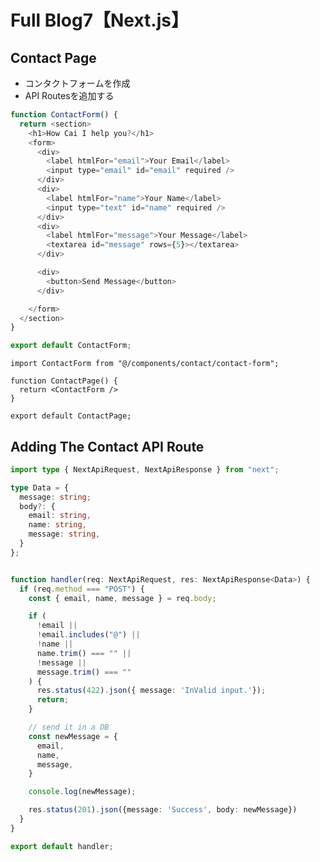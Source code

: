 # Full Blog7【Next.js】

## Contact Page
- コンタクトフォームを作成
- API Routesを追加する
```js filename="components/contact/contact-form.tsx"
function ContactForm() {
  return <section>
    <h1>How Cai I help you?</h1>
    <form>
      <div>
        <label htmlFor="email">Your Email</label>
        <input type="email" id="email" required />
      </div>
      <div>
        <label htmlFor="name">Your Name</label>
        <input type="text" id="name" required />
      </div>
      <div>
        <label htmlFor="message">Your Message</label>
        <textarea id="message" rows={5}></textarea>
      </div>

      <div>
        <button>Send Message</button>
      </div>

    </form>
  </section>
}

export default ContactForm;
```

```tsx filename="pages/contact/index.tsx"
import ContactForm from "@/components/contact/contact-form";

function ContactPage() {
  return <ContactForm />
}

export default ContactPage;
```

## Adding The Contact API Route
```ts filename="pages/api/contact.ts"
import type { NextApiRequest, NextApiResponse } from "next";

type Data = {
  message: string;
  body?: {
    email: string,
    name: string,
    message: string,
  }
};


function handler(req: NextApiRequest, res: NextApiResponse<Data>) {
  if (req.method === "POST") {
    const { email, name, message } = req.body;

    if (
      !email ||
      !email.includes("@") ||
      !name ||
      name.trim() === "" ||
      !message ||
      message.trim() === ""
    ) {
      res.status(422).json({ message: 'InValid input.'});
      return;
    }

    // send it in a DB
    const newMessage = {
      email,
      name,
      message,
    }

    console.log(newMessage);

    res.status(201).json({message: 'Success', body: newMessage})
  }
}

export default handler;

```
```ts filename="components/contact/contact-form.tsx"

```